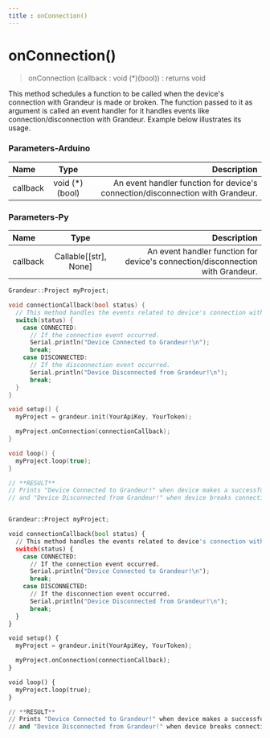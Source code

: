 ```yaml
---
title : onConnection()
---
```

# onConnection()


>onConnection (callback : void (*)(bool)) : returns void

This method schedules a function to be called when the device's connection with Grandeur is made or broken. The function passed to it as argument is called an event handler for it handles events like connection/disconnection with Grandeur. Example below illustrates its usage.


<Tabs group="tab-group-test">

  <Item value="arduino" label="Arduino">

   ### Parameters-Arduino

| Name          | Type        |   Description |
| :------------ | :---------: | ----------: |
| callback         |    void (*)(bool)	    | An event handler function for device's connection/disconnection with Grandeur.|


  </Item>

  <Item value="py" label="Py">

  ### Parameters-Py

| Name       | Type |   Description |
| :------------ | :---------: | ----------: |
| callback         |   Callable[[str], None]	    | An event handler function for device's connection/disconnection with Grandeur.|



  </Item>

</Tabs>


<Tabs group="tab-group-test">

  <Item value="arduino" label="Arduino">




```cpp
Grandeur::Project myProject;

void connectionCallback(bool status) {
  // This method handles the events related to device's connection with Grandeur.
  switch(status) {
    case CONNECTED:
      // If the connection event occurred.
      Serial.println("Device Connected to Grandeur!\n");
      break;
    case DISCONNECTED:
      // If the disconnection event occurred.
      Serial.println("Device Disconnected from Grandeur!\n");
      break;
  }
}

void setup() {
  myProject = grandeur.init(YourApiKey, YourToken);

  myProject.onConnection(connectionCallback);
}

void loop() {
  myProject.loop(true);
}

// **RESULT**
// Prints "Device Connected to Grandeur!" when device makes a successful connection with Grandeur
// and "Device Disconnected from Grandeur!" when device breaks connection from Grandeur.

```




  </Item>

   <Item value="py" label="Py">



```py

Grandeur::Project myProject;

void connectionCallback(bool status) {
  // This method handles the events related to device's connection with Grandeur.
  switch(status) {
    case CONNECTED:
      // If the connection event occurred.
      Serial.println("Device Connected to Grandeur!\n");
      break;
    case DISCONNECTED:
      // If the disconnection event occurred.
      Serial.println("Device Disconnected from Grandeur!\n");
      break;
  }
}

void setup() {
  myProject = grandeur.init(YourApiKey, YourToken);

  myProject.onConnection(connectionCallback);
}

void loop() {
  myProject.loop(true);
}

// **RESULT**
// Prints "Device Connected to Grandeur!" when device makes a successful connection with Grandeur
// and "Device Disconnected from Grandeur!" when device breaks connection from Grandeur.
```

</Item>

</Tabs>